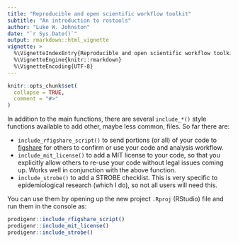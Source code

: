 ```yaml
---
title: "Reproducible and open scientific workflow toolkit"
subtitle: "An introduction to rostools"
author: "Luke W. Johnston"
date: "`r Sys.Date()`"
output: rmarkdown::html_vignette
vignette: >
  %\VignetteIndexEntry{Reproducible and open scientific workflow toolkit}
  %\VignetteEngine{knitr::rmarkdown}
  %\VignetteEncoding{UTF-8}
---
```


```r
knitr::opts_chunk$set(
  collapse = TRUE,
  comment = "#>"
)
```


In addition to the main functions, there are several `include_*()`
style functions available to add other, maybe less common, files. So far
there are:

- `include_rfigshare_script()` to send portions (or all) of your code to
[figshare](https://figshare.com/) for others to confirm or use your code and
analysis workflow.
- `include_mit_license()` to add a MIT license to your code, so that you
explicitly allow others to re-use your code without legal issues coming up.
Works well in conjunction with the above function.
- `include_strobe()` to add a STROBE checklist. This is very specific to
epidemiological research (which I do), so not all users will need this.

You can use them by opening up the new project `.Rproj` (RStudio) file and run
them in the console as:

```r
prodigenr::include_rfigshare_script()
prodigenr::include_mit_license()
prodigenr::include_strobe()
```
